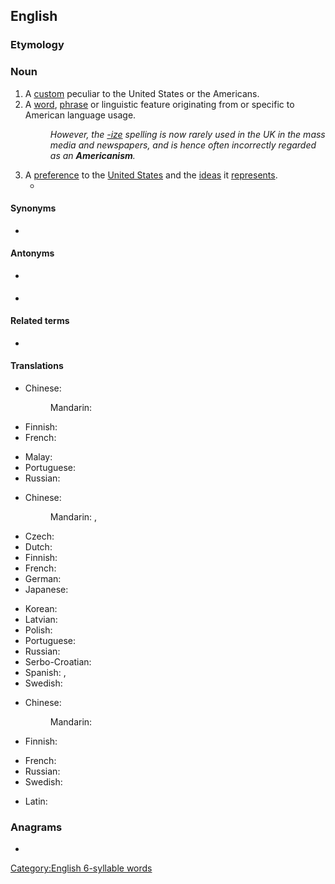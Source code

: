 ==English==
{{wikipedia}}

===Etymology===
{{suffix|American|ism|lang=en}}

===Noun===
{{en-noun|~}}

# A [[custom]] peculiar to the United States or the Americans.
# A [[word]], [[phrase]] or linguistic feature originating from or specific to American language usage.
#: ''However, the [[-ize]] spelling is now rarely used in the UK in the mass media and newspapers, and is hence often incorrectly regarded as an '''Americanism'''.''
# A [[preference]] to the [[United States]] and the [[idea]]s it [[represent]]s.
#* {{quote-news|date=2016-07-22|title=Donald Trump’s strategy in three words: ‘Americanism, not globalism’|author=Aaron Blake|journal=Washington Post|link=https://www.washingtonpost.com/news/the-fix/wp/2016/07/22/donald-trump-just-put-his-border-wall-around-the-entire-united-states/
|passage="The most important difference between our plan and that of our opponent is that our plan will put America first," Trump said. "'''Americanism''', not globalism, will be our credo."}}

====Synonyms====
* {{l|en|Usonianism}}

====Antonyms====
* {{sense|word specific to American usage}} {{l|en|Briticism}}
* {{sense|preference for the U.S.}} {{l|en|anti-Americanism}}

====Related terms====
* {{l|en|Americanist}}

====Translations====
{{trans-top|custom}}
* Chinese:
*: Mandarin: {{t-needed|cmn}}
* Finnish: {{t+|fi|amerikanismi}}
* French: {{t+|fr|américanisme|m}}
{{trans-mid}}
* Malay: {{t|ms|amerikanisme}}
* Portuguese: {{t+|pt|americanismo|m}}
* Russian: {{t+|ru|американи́зм|m}}
{{trans-bottom}}

{{trans-top|linguistic feature}}
* Chinese:
*: Mandarin: {{t+|cmn|美語|sc=Hani}}, {{t+|cmn|美语|tr=měiyǔ|sc=Hani}}
* Czech: {{t+|cs|amerikanismus|m}}
* Dutch: {{t+|nl|amerikanisme|n}}
* Finnish: {{t+|fi|amerikanismi}}
* French: {{t+|fr|américanisme}}
* German: {{t+|de|Amerikanismus|m}}
* Japanese: {{t+|ja|米語|tr=べいご, beigo|sc=Jpan}}
{{trans-mid}}
* Korean: {{t+|ko|미어}}
* Latvian: {{t|lv|amerikānisms}}
* Polish: {{t+|pl|amerykanizm|m}}
* Portuguese: {{t+|pt|americanismo|m}}
* Russian: {{t+|ru|американи́зм|m}}
* Serbo-Croatian: {{t+|sh|amerikanizam|m}}
* Spanish: {{t+|es|americanismo|m}}, {{t+|es|angloamericanismo|m}}
* Swedish: {{t+|sv|amerikanism|c}}
{{trans-bottom}}

{{trans-top|preference}}
* Chinese:
*: Mandarin: {{t-needed|cmn}}
* Finnish: {{t|fi|[[amerikkalainen|amerikkalais]][[-mielisyys|mielisyys]]}}
{{trans-mid}}
* French: {{t+|fr|américanisme}}
* Russian: {{t+|ru|американи́зм|m}}
* Swedish: {{t+|sv|amerikanism|c}}
{{trans-bottom}}

{{checktrans-top}}
* Latin: {{t-check|la|americanismus}}
{{trans-mid}}
{{trans-bottom}}

===Anagrams===
* {{anagrams|en|minicameras}}

[[Category:English 6-syllable words]]